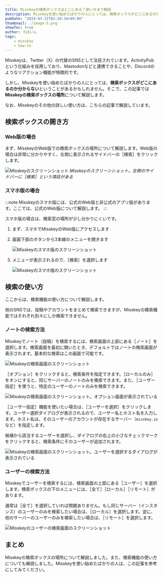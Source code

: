 ```yaml
---
title: Misskeyの検索ボックスはどこにある？使い方まで解説
description: Misskeyを使い始めたばかりの人にとっては、検索ボックスがどこにあるのか分からないということがあるかもしれません。そこで、この記事ではMisskeyの検索ボックスの場所について解説します。
pubDate: "2024-03-21T02:20:34+09:00"
thumbnail: ./image-5.png
showToc: true
author: ろぼいん
tags:
    - misskey
    - how-to
---
```



Misskeyは、Twitter（X）の代替のSNSとして注目されています。ActivityPubという仕組みを採用しており、Mastodonなどと連携できることや、Discordのようなリアクション機能が特徴的です。

しかし、Misskeyを使い始めたばかりの人にとっては、**検索ボックスがどこにあるのか分からない**ということがあるかもしれません。そこで、この記事では**Misskeyの検索ボックスの場所**について解説します。

なお、Misskeyのその他の詳しい使い方は、こちらの記事で解説しています。

<ArticleCard link="/article/2024/01/08/how-to-start-your-misskey-life/" />

<!-- toc -->

## 検索ボックスの開き方

### Web版の場合

まず、MisskeyのWeb版での検索ボックスの場所について解説します。Web版の場合は非常に分かりやすく、左側に表示されるサイドバーの［検索］をクリックします。

![Misskeyのスクリーンショット](./image.png)
*Misskeyのスクリーンショット。左側のサイドバーに［検索］という項目がある*

### スマホ版の場合

:::note
Misskeyのスマホ版には、公式のWeb版と非公式のアプリ版があります。ここでは、公式のWeb版について解説します。
:::

スマホ版の場合は、検索窓の場所が少し分かりにくいです。

<Steps>

1. まず、スマホでMisskeyのWeb版にアクセスします
2. 画面下部のボタンから3本線のメニューを開きます

    ![Misskeyのスマホ版のスクリーンショット](./image-1.png)

3. メニューが表示されるので、［検索］を選択します

    ![Misskeyのスマホ版のスクリーンショット](./image-2.png)

</Steps>

## 検索の使い方

ここからは、検索機能の使い方について解説します。

他のSNSでは、投稿やアカウントをまとめて検索できますが、Misskeyの検索機能ではそれぞれ別々にしか検索できません。

### ノートの検索方法

Misskeyでノート（投稿）を検索するには、検索画面の上部にある［ノート］を選択します。検索画面を最初に開いたとき、デフォルトではノートの検索画面が表示されます。基本的な検索はこの画面で可能です。

![Misskeyの検索画面のスクリーンショット](./image-3.png)

［オプション］をクリックすると、検索条件を指定できます。［ローカルのみ］をオンにすると、同じサーバーのノートのみを検索できます。また、［ユーザー指定］を使うと、特定のユーザーのノートのみを検索できます。

![Misskeyの検索画面のスクリーンショット。オプション画面が表示されている](./image-4.png)

［ユーザー指定］機能を使いたい場合は、［ユーザーを選択］をクリックします。ユーザー選択ダイアログが表示されるので、ユーザー名とホスト名を入力します。ホスト名は、そのユーザーのアカウントが存在するサーバー（``misskey.io``など）を指定します。

候補から該当するユーザーを選択し、ダイアログの右上の小さなチェックマークをクリックすると、検索条件にそのユーザーが追加されます。

![Misskeyの検索画面のスクリーンショット。ユーザーを選択するダイアログが表示されている](./image-5.png)

### ユーザーの検索方法

Misskeyでユーザーを検索するには、検索画面の上部にある［ユーザー］を選択します。検索ボックスの下のメニューには、［全て］［ローカル］［リモート］があります。

通常は［全て］を選択していれば問題ありません。もし同じサーバー（インスタンス）のユーザーのみを検索したい場合は、［ローカル］を選択します。逆に、他のサーバーのユーザーのみを検索したい場合は、［リモート］を選択します。

![Misskeyのユーザーの検索画面のスクリーンショット](./image-6.png)

## まとめ

Misskeyの検索ボックスの場所について解説しました。また、検索機能の使い方についても解説しました。Misskeyを使い始めたばかりの人は、この記事を参考にしてみてください。
